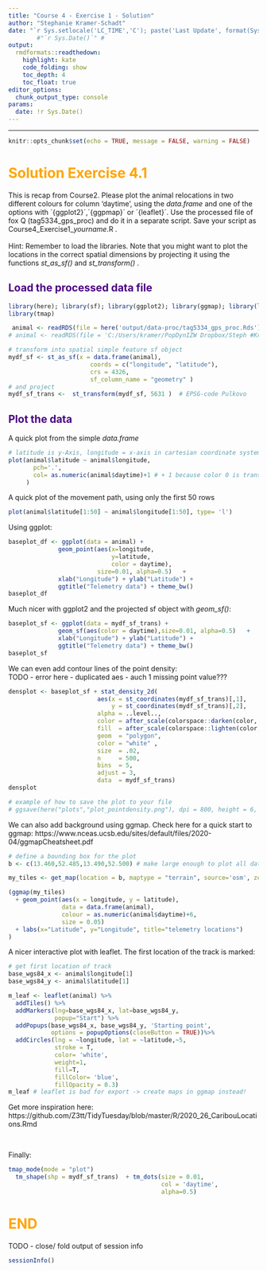 ```yaml
---
title: "Course 4 - Exercise 1 - Solution"
author: "Stephanie Kramer-Schadt"
date: "`r Sys.setlocale('LC_TIME','C'); paste('Last Update', format(Sys.time(), '%B %e, %Y')) `" 
        #"`r Sys.Date()`" # 
output:
  rmdformats::readthedown:
    highlight: kate
    code_folding: show
    toc_depth: 4
    toc_float: true
editor_options:
  chunk_output_type: console
params:
  date: !r Sys.Date()
---
```


<style>
h1 {
  color: Orange ;
}
h2, h3, h4, h5, h6, legend {
  color: Indigo ;
}

#sidebar h2 {
  background-color: Indigo;
}
</style>
---

```r
knitr::opts_chunk$set(echo = TRUE, message = FALSE, warning = FALSE)
```


# Solution Exercise 4.1

This is recap from Course2. Please plot the animal relocations in two different 
colours for column 'daytime', using the *data.frame* and one of 
the options with ´{ggplot2}´,´{ggpmap}´ or ´{leaflet}´. Use the
processed file of fox Q (tag5334_gps_proc) and do it in a separate script. Save 
your script as Course4_Exercise1_*yourname*.R  .
<br><br>
Hint: Remember to load the libraries.
Note that you might want to plot the locations in the correct
spatial dimensions by projecting it using the functions
*st_as_sf()* and *st_transform()* .  

## Load the processed data file

```r
library(here); library(sf); library(ggplot2); library(ggmap); library(leaflet);
library(tmap)
```


```r
 animal <- readRDS(file = here('output/data-proc/tag5334_gps_proc.Rds')) 
# animal <- readRDS(file = 'C:/Users/kramer/PopDynIZW Dropbox/Steph #Kramer/_GitHub/Course4_MoveQ/output/data-proc/tag5334_gps_proc.Rds')

# transform into spatial simple feature sf object
mydf_sf <- st_as_sf(x = data.frame(animal),
                       coords = c("longitude", "latitude"),
                       crs = 4326,
                       sf_column_name = "geometry" )
# and project
mydf_sf_trans <-  st_transform(mydf_sf, 5631 )  # EPSG-code Pulkovo
```

## Plot the data

A quick plot from the simple *data.frame*
```r
# latitude is y-Axis, longitude = x-axis in cartesian coordinate system
plot(animal$latitude ~ animal$longitude,
       pch='.',
       col= as.numeric(animal$daytime)+1 # + 1 because color 0 is transparent
     )
```

 A quick plot of the movement path, using only the first 50 rows
```r
plot(animal$latitude[1:50] ~ animal$longitude[1:50], type= 'l') 
```


Using ggplot:
```r
baseplot_df <- ggplot(data = animal) +
              geom_point(aes(x=longitude,
                             y=latitude,
                             color = daytime),
                         size=0.01, alpha=0.5)   +  
              xlab("Longitude") + ylab("Latitude") +
              ggtitle("Telemetry data") + theme_bw()
baseplot_df
```


Much nicer with ggplot2 and the projected sf object with *geom_sf()*:
```r
baseplot_sf <- ggplot(data = mydf_sf_trans) +
              geom_sf(aes(color = daytime),size=0.01, alpha=0.5)   +  
              xlab("Longitude") + ylab("Latitude") +
              ggtitle("Telemetry data") + theme_bw()
baseplot_sf
```

We can even add contour lines of the point density:
<br>
TODO - error here - duplicated aes - auch 1 missing point value???
```r
densplot <- baseplot_sf + stat_density_2d(
                         aes(x = st_coordinates(mydf_sf_trans)[,1], 
                             y = st_coordinates(mydf_sf_trans)[,2],
                         alpha = ..level..,
                         color = after_scale(colorspace::darken(color, .5, space = "HLS")),
                         fill  = after_scale(colorspace::lighten(color, .4, space = "HLS"))), 
                         geom  = "polygon",
                         color = "white" ,
                         size  = .02,
                         n     = 500,
                         bins  = 5,
                         adjust = 3,
                         data  = mydf_sf_trans)  
densplot

# example of how to save the plot to your file
# ggsave(here("plots","plot_pointdensity.png"), dpi = 800, height = 6, width = 6)
```

We can also add background using ggmap. Check here for a quick start to ggmap:
 https://www.nceas.ucsb.edu/sites/default/files/2020-04/ggmapCheatsheet.pdf

```r
# define a bounding box for the plot
b <- c(13.460,52.485,13.490,52.500) # make large enough to plot all data!

my_tiles <- get_map(location = b, maptype = "terrain", source='osm', zoom = 15)

(ggmap(my_tiles) 
  + geom_point(aes(x = longitude, y = latitude), 
               data = data.frame(animal), 
               colour = as.numeric(animal$daytime)+6, 
               size = 0.05)
  + labs(x="Latitude", y="Longitude", title="telemetry locations") 
)

```


A nicer interactive plot with leaflet. The first location of the track is marked:

```r
# get first location of track
base_wgs84_x <- animal$longitude[1]
base_wgs84_y <- animal$latitude[1]

m_leaf <- leaflet(animal) %>% 
  addTiles() %>%
  addMarkers(lng=base_wgs84_x, lat=base_wgs84_y, 
             popup="Start") %>%
  addPopups(base_wgs84_x, base_wgs84_y, 'Starting point',
            options = popupOptions(closeButton = TRUE))%>%
  addCircles(lng = ~longitude, lat = ~latitude,~5,
             stroke = T,
             color= 'white',
             weight=1,
             fill=T, 
             fillColor= 'blue',
             fillOpacity = 0.3) 
m_leaf # leaflet is bad for export -> create maps in ggmap instead!

```
Get more inspiration here:
https://github.com/Z3tt/TidyTuesday/blob/master/R/2020_26_CaribouLocations.Rmd

<br>


Finally:

```r
tmap_mode(mode = "plot")
  tm_shape(shp = mydf_sf_trans)  + tm_dots(size = 0.01, 
                                           col = 'daytime',  
                                           alpha=0.5) 

```


# END

TODO - close/ fold output of session info
```r
sessionInfo()
```

